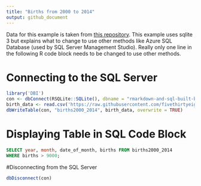 ```yaml
---
title: "Births from 2000 to 2014"
output: github_document
---
```


Data for this example is taken from [this repository](https://github.com/fivethirtyeight/data/blob/master/births/US_births_2000-2014_SSA.csv). This example uses sqlite 3 but explains what to change to use other methods like Azure SQL Database (used by SQL Server Management Studio). Really only one line in the following R code block needs to be changed to use other methods.

# Connecting to the SQL Server

```r
library('DBI')
con <- dbConnect(RSQLite::SQLite(), dbname = "rmarkdown-and-sql-built-births-display.db")
birth_data <- read.csv('https://raw.githubusercontent.com/fivethirtyeight/data/master/births/US_births_2000-2014_SSA.csv')
dbWriteTable(con, "births2000_2014", birth_data, overwrite = TRUE)
```

# Displaying Table in SQL Code Block

```sql
SELECT year, month, date_of_month, births FROM births2000_2014
WHERE births > 9000;
```

#Disconnecting from the SQL Server

```r
dbDisconnect(con)
```
